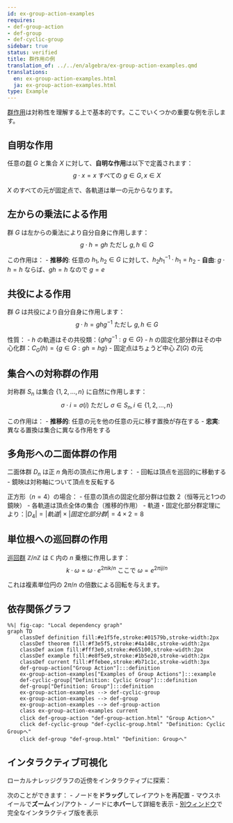 ```yaml
---
id: ex-group-action-examples
requires:
- def-group-action
- def-group
- def-cyclic-group
sidebar: true
status: verified
title: 群作用の例
translation_of: ../../en/algebra/ex-group-action-examples.qmd
translations:
  en: ex-group-action-examples.html
  ja: ex-group-action-examples.html
type: Example
---
```


[群作用](def-group-action.qmd)は対称性を理解する上で基本的です。ここでいくつかの重要な例を示します。

## 自明な作用

任意の[群](def-group.qmd) $G$ と集合 $X$ に対して、**自明な作用**は以下で定義されます：
$$g \cdot x = x \text{ すべての } g \in G, x \in X$$

$X$ のすべての元が固定点で、各軌道は単一の元からなります。

## 左からの乗法による作用

群 $G$ は左からの乗法により自分自身に作用します：
$$g \cdot h = gh \text{ ただし } g, h \in G$$

この作用は：
- **推移的**: 任意の $h_1, h_2 \in G$ に対して、$h_2h_1^{-1} \cdot h_1 = h_2$
- **自由**: $g \cdot h = h$ ならば、$gh = h$ なので $g = e$

## 共役による作用

群 $G$ は共役により自分自身に作用します：
$$g \cdot h = ghg^{-1} \text{ ただし } g, h \in G$$

性質：
- $h$ の軌道はその共役類：$\{ghg^{-1} : g \in G\}$
- $h$ の固定化部分群はその中心化群：$C_G(h) = \{g \in G : gh = hg\}$
- 固定点はちょうど中心 $Z(G)$ の元

## 集合への対称群の作用

対称群 $S_n$ は集合 $\{1, 2, \ldots, n\}$ に自然に作用します：
$$\sigma \cdot i = \sigma(i) \text{ ただし } \sigma \in S_n, i \in \{1, 2, \ldots, n\}$$

この作用は：
- **推移的**: 任意の元を他の任意の元に移す置換が存在する
- **忠実**: 異なる置換は集合に異なる作用をする

## 多角形への二面体群の作用

二面体群 $D_n$ は正 $n$ 角形の頂点に作用します：
- 回転は頂点を巡回的に移動する
- 鏡映は対称軸について頂点を反転する

正方形（$n = 4$）の場合：
- 任意の頂点の固定化部分群は位数 2（恒等元と1つの鏡映）
- 各軌道は頂点全体の集合（推移的作用）
- 軌道・固定化部分群定理により：$|D_4| = |軌道| \times |固定化部分群| = 4 \times 2 = 8$

## 単位根への巡回群の作用

[巡回群](def-cyclic-group.qmd) $\mathbb{Z}/n\mathbb{Z}$ は $\mathbb{C}$ 内の $n$ 乗根に作用します：
$$k \cdot \omega = \omega \cdot e^{2\pi i k/n} \text{ ここで } \omega = e^{2\pi i j/n}$$

これは複素単位円の $2\pi/n$ の倍数による回転を与えます。

## 依存関係グラフ

```mermaid
%%| fig-cap: "Local dependency graph"
graph TD
    classDef definition fill:#e1f5fe,stroke:#01579b,stroke-width:2px
    classDef theorem fill:#f3e5f5,stroke:#4a148c,stroke-width:2px
    classDef axiom fill:#fff3e0,stroke:#e65100,stroke-width:2px
    classDef example fill:#e8f5e9,stroke:#1b5e20,stroke-width:2px
    classDef current fill:#ffebee,stroke:#b71c1c,stroke-width:3px
    def-group-action["Group Action"]:::definition
    ex-group-action-examples["Examples of Group Actions"]:::example
    def-cyclic-group["Definition: Cyclic Group"]:::definition
    def-group["Definition: Group"]:::definition
    ex-group-action-examples --> def-cyclic-group
    ex-group-action-examples --> def-group
    ex-group-action-examples --> def-group-action
    class ex-group-action-examples current
    click def-group-action "def-group-action.html" "Group Actionへ"
    click def-cyclic-group "def-cyclic-group.html" "Definition: Cyclic Groupへ"
    click def-group "def-group.html" "Definition: Groupへ"
```

## インタラクティブ可視化

ローカルナレッジグラフの近傍をインタラクティブに探索：

::: {.graph-viz data-id="ex-group-action-examples" data-width="700" data-height="500"}
:::

次のことができます：
- ノードを**ドラッグ**してレイアウトを再配置
- マウスホイールで**ズーム**イン/アウト
- ノードに**ホバー**して詳細を表示
- [別ウィンドウ](../../output/interactive/ex-group-action-examples.html){target="_blank"}で完全なインタラクティブ版を表示
